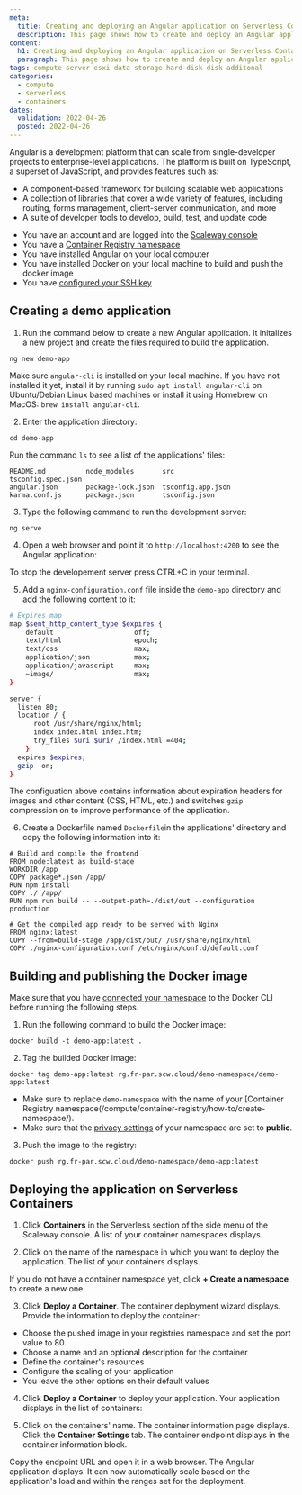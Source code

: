 ```yaml
---
meta:
  title: Creating and deploying an Angular application on Serverless Containers
  description: This page shows how to create and deploy an Angular application on Serverless Containers.
content:
  h1: Creating and deploying an Angular application on Serverless Containers
  paragraph: This page shows how to create and deploy an Angular application on Serverless Containers.
tags: compute server esxi data storage hard-disk disk additonal
categories:
  - compute
  - serverless
  - containers
dates:
  validation: 2022-04-26
  posted: 2022-04-26
---
```


Angular is a development platform that can scale from single-developer projects to enterprise-level applications. The platform is built on TypeScript, a superset of JavaScript, and provides features such as:
* A component-based framework for building scalable web applications
* A collection of libraries that cover a wide variety of features, including routing, forms management, client-server communication, and more
* A suite of developer tools to develop, build, test, and update code

<Message type="requirement">

- You have an account and are logged into the [Scaleway console](https://console.scaleway.com) 
- You have a [Container Registry namespace](/compute/container-registry/how-to/create-namespace/)
- You have installed Angular on your local computer 
- You have installed Docker on your local machine to build and push the docker image
- You have [configured your SSH key](/console/my-project/how-to/create-ssh-key)

</Message> 

## Creating a demo application

1. Run the command below to create a new Angular application. It initalizes a new project and create the files required to build the application.
  ```
  ng new demo-app
  ```

  <Message type="important">

  Make sure `angular-cli` is installed on your local machine. If you have not installed it yet, install it by running `sudo apt install angular-cli` on Ubuntu/Debian Linux based machines or install it using Homebrew on MacOS: `brew install angular-cli`. 

  </Message>

2. Enter the application directory:
  ```
  cd demo-app
  ```
  Run the command `ls` to see a list of the applications' files: 
  ```
  README.md          node_modules       src                tsconfig.spec.json
  angular.json       package-lock.json  tsconfig.app.json
  karma.conf.js      package.json       tsconfig.json
  ```

3. Type the following command to run the development server: 
  ```
  ng serve
  ```

4. Open a web browser and point it to `http://localhost:4200` to see the Angular application: 
  <Lightbox src="scaleway-demo-app-running.webp" alt="" />

  To stop the developement server press CTRL+C in your terminal. 

5. Add a `nginx-configuration.conf` file inside the `demo-app` directory and add the following content to it:
  ```sh
  # Expires map
  map $sent_http_content_type $expires {
      default                    off;
      text/html                  epoch;
      text/css                   max;
      application/json           max;
      application/javascript     max;
      ~image/                    max;
  }

  server {
    listen 80;
    location / {
        root /usr/share/nginx/html;
        index index.html index.htm;
        try_files $uri $uri/ /index.html =404;
      }
    expires $expires;
    gzip  on;
  }
  ```

  The configuation above contains information about expiration headers for images and other content (CSS, HTML, etc.) and switches `gzip` compression on to improve performance of the application.

6. Create a Dockerfile named `Dockerfile`in the applications' directory and copy the following information into it:
  ```
  # Build and compile the frontend
  FROM node:latest as build-stage
  WORKDIR /app
  COPY package*.json /app/
  RUN npm install
  COPY ./ /app/
  RUN npm run build -- --output-path=./dist/out --configuration production

  # Get the compiled app ready to be served with Nginx
  FROM nginx:latest
  COPY --from=build-stage /app/dist/out/ /usr/share/nginx/html
  COPY ./nginx-configuration.conf /etc/nginx/conf.d/default.conf
  ```

## Building and publishing the Docker image

<Message type="important">

  Make sure that you have [connected your namespace](/compute/container-registry/how-to/connect-docker-cli/) to the Docker CLI before running the following steps.

</Message>

1. Run the following command to build the Docker image: 
  ```
  docker build -t demo-app:latest .
  ```

2. Tag the builded Docker image: 
  ```
  docker tag demo-app:latest rg.fr-par.scw.cloud/demo-namespace/demo-app:latest
  ```

  <Message type="tip">

  * Make sure to replace `demo-namespace` with the name of your [Container Registry namespace(/compute/container-registry/how-to/create-namespace/).
  * Make sure that the [privacy settings](/compute/container-registry/how-to/manage-image-privacy-settings/) of your namespace are set to **public**. 

3. Push the image to the registry: 
  ```
  docker push rg.fr-par.scw.cloud/demo-namespace/demo-app:latest
  ````

## Deploying the application on Serverless Containers

1. Click **Containers** in the Serverless section of the side menu of the Scaleway console. A list of your container namespaces displays. 

2. Click on the name of the namespace in which you want to deploy the application. The list of your containers displays.

<Message type="tip">
  
  If you do not have a container namespace yet, click **+ Create a namespace** to create a new one. 

</Message>

3. Click **Deploy a Container**. The container deployment wizard displays. Provide the information to deploy the container:
  - Choose the pushed image in your registries namespace and set the port value to 80. 
    <Lightbox src="scaleway-choose-container.webp" alt="" />
  - Choose a name and an optional description for the container
  - Define the container's resources
  - Configure the scaling of your application
  - You leave the other options on their default values

4. Click **Deploy a Container** to deploy your application. Your application displays in the list of containers: 
  <Lightbox src="scaleway-deployed-containers.webp" alt="" />


5. Click on the containers' name. The container information page displays. Click the **Container Settings** tab. The container endpoint displays in the container information block. 
  <Lightbox src="scaleway-container-endpoint.webp" alt="" />
  Copy the endpoint URL and open it in a web browser. The Angular application displays. It can now automatically scale based on the application's load and within the ranges set for the deployment. 

